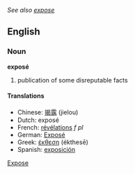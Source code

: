 ''See also [[expose]]''
==English==
===Noun===
'''exposé'''

#publication of some disreputable facts

====Translations====
*Chinese: [[揭露]] (jielou)
*Dutch: exposé
*French: [[révélations]] ''f'' ''pl''
*German: [[Exposé]]
*Greek: [[έκθεση]] (ékthesē)
*Spanish: [[exposición]]

[[Category:English words spelled with diacritics or ligatures|Expose]]
